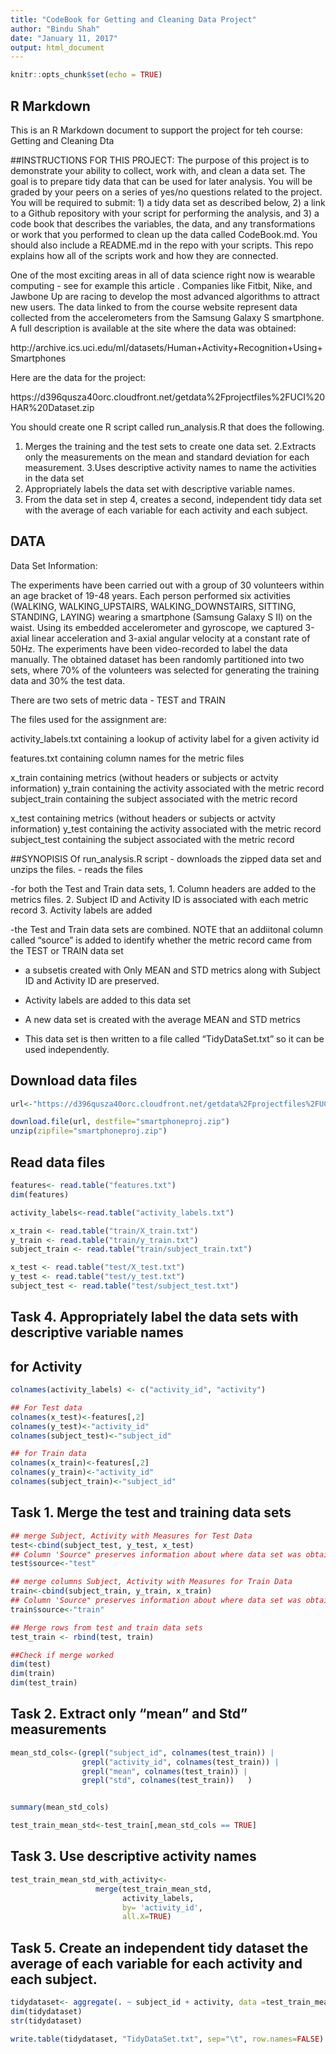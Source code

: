 ---
title: "CodeBook for Getting and Cleaning Data Project"
author: "Bindu Shah"
date: "January 11, 2017"
output: html_document
---

```{r setup, include=FALSE}
knitr::opts_chunk$set(echo = TRUE)
```

## R Markdown

This is an R Markdown document to support the project for teh course:
Getting and Cleaning Dta

##INSTRUCTIONS FOR THIS PROJECT:
The purpose of this project is to demonstrate your ability to collect, work with, and clean a data set. The goal is to prepare tidy data that can be used for later analysis. You will be graded by your peers on a series of yes/no questions related to the project. You will be required to submit: 1) a tidy data set as described below, 2) a link to a Github repository with your script for performing the analysis, and 3) a code book that describes the variables, the data, and any transformations or work that you performed to clean up the data called CodeBook.md. You should also include a README.md in the repo with your scripts. This repo explains how all of the scripts work and how they are connected.

One of the most exciting areas in all of data science right now is wearable computing - see for example this article . Companies like Fitbit, Nike, and Jawbone Up are racing to develop the most advanced algorithms to attract new users. The data linked to from the course website represent data collected from the accelerometers from the Samsung Galaxy S smartphone. A full description is available at the site where the data was obtained:

http://archive.ics.uci.edu/ml/datasets/Human+Activity+Recognition+Using+Smartphones

Here are the data for the project:

https://d396qusza40orc.cloudfront.net/getdata%2Fprojectfiles%2FUCI%20HAR%20Dataset.zip

You should create one R script called run_analysis.R that does the following.

1. Merges the training and the test sets to create one data set.
2.Extracts only the measurements on the mean and standard deviation for each measurement.
3.Uses descriptive activity names to name the activities in the data set
4. Appropriately labels the data set with descriptive variable names.
5. From the data set in step 4, creates a second, independent tidy data set with the average of each variable for each activity and each subject.



## DATA

Data Set Information:

The experiments have been carried out with a group of 30 volunteers within an age bracket of 19-48 years. Each person performed six activities (WALKING, WALKING_UPSTAIRS, WALKING_DOWNSTAIRS, SITTING, STANDING, LAYING) wearing a smartphone (Samsung Galaxy S II) on the waist. Using its embedded accelerometer and gyroscope, we captured 3-axial linear acceleration and 3-axial angular velocity at a constant rate of 50Hz. The experiments have been video-recorded to label the data manually. The obtained dataset has been randomly partitioned into two sets, where 70% of the volunteers was selected for generating the training data and 30% the test data. 


There are two sets of metric data - TEST and TRAIN

The files used for the assignment are:

activity_labels.txt containing a lookup of activity label for a given activity id

features.txt containing column names for the metric files

x_train containing metrics (without headers or subjects or actvity information)
y_train containing the activity associated with the metric record
subject_train containing the subject associated with the metric record

x_test containing metrics (without headers or subjects or actvity information)
y_test containing the activity associated with the metric record
subject_test containing the subject associated with the metric record

##SYNOPISIS Of run_analysis.R script 
- downloads the zipped data set and unzips the files.
- reads the files

-for both the Test and Train data sets, 
    1. Column headers are added to the metrics files.
    2. Subject ID and Activity ID is associated with each metric record 
    3. Activity labels are added 

-the Test and Train data sets are combined. 
NOTE that an addiitonal column called "source" is added to identify whether the metric record came from the TEST or TRAIN data set

- a subsetis created with Only MEAN and STD metrics along with Subject ID and Activity ID are preserved.

- Activity labels are added to this data set

- A new data set is created with the average MEAN and STD metrics
- This data set is then written to a file called "TidyDataSet.txt" so it can be used independently.

## Download data files
```{r Download Data Files}
url<-"https://d396qusza40orc.cloudfront.net/getdata%2Fprojectfiles%2FUCI%20HAR%20Dataset.zip"

download.file(url, destfile="smartphoneproj.zip")
unzip(zipfile="smartphoneproj.zip")
```

## Read data files
```{r Necessary Read Data Files}
features<- read.table("features.txt")
dim(features)

activity_labels<-read.table("activity_labels.txt")

x_train <- read.table("train/X_train.txt")
y_train <- read.table("train/y_train.txt")
subject_train <- read.table("train/subject_train.txt")

x_test <- read.table("test/X_test.txt")
y_test <- read.table("test/y_test.txt")
subject_test <- read.table("test/subject_test.txt")
```

## Task 4. Appropriately label the data sets with descriptive variable names
## for Activity
```{r}
colnames(activity_labels) <- c("activity_id", "activity")

## For Test data
colnames(x_test)<-features[,2]
colnames(y_test)<-"activity_id"
colnames(subject_test)<-"subject_id"

## for Train data
colnames(x_train)<-features[,2]
colnames(y_train)<-"activity_id"
colnames(subject_train)<-"subject_id"
```


## Task 1. Merge the test and training data sets

```{r}
## merge Subject, Activity with Measures for Test Data
test<-cbind(subject_test, y_test, x_test)
## Column 'Source" preserves information about where data set was obtained
test$source<-"test"

## merge columns Subject, Activity with Measures for Train Data
train<-cbind(subject_train, y_train, x_train)
## Column 'Source" preserves information about where data set was obtained
train$source<-"train"

## Merge rows from test and train data sets
test_train <- rbind(test, train)

##Check if merge worked
dim(test)
dim(train)
dim(test_train)
```

## Task 2. Extract only "mean" and Std" measurements
```{r}
mean_std_cols<-(grepl("subject_id", colnames(test_train)) | 
                grepl("activity_id", colnames(test_train)) | 
                grepl("mean", colnames(test_train)) | 
                grepl("std", colnames(test_train))   )


summary(mean_std_cols)

test_train_mean_std<-test_train[,mean_std_cols == TRUE]
```

## Task 3. Use descriptive activity names
```{r}
test_train_mean_std_with_activity<-
                   merge(test_train_mean_std, 
                         activity_labels, 
                         by= 'activity_id', 
                         all.X=TRUE)
```

## Task 5. Create an independent tidy dataset  the average of each variable for each activity and each subject.
```{r}
tidydataset<- aggregate(. ~ subject_id + activity, data =test_train_mean_std_with_activity, mean)
dim(tidydataset)
str(tidydataset)

write.table(tidydataset, "TidyDataSet.txt", sep="\t", row.names=FALSE)
```

